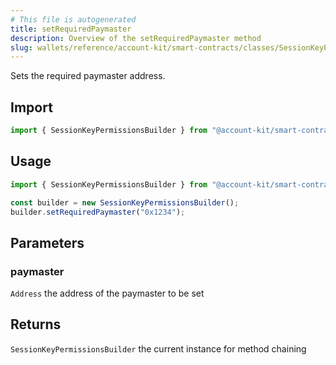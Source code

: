 ```yaml
---
# This file is autogenerated
title: setRequiredPaymaster
description: Overview of the setRequiredPaymaster method
slug: wallets/reference/account-kit/smart-contracts/classes/SessionKeyPermissionsBuilder/setRequiredPaymaster
---
```


Sets the required paymaster address.

## Import

```ts
import { SessionKeyPermissionsBuilder } from "@account-kit/smart-contracts";
```

## Usage

```ts
import { SessionKeyPermissionsBuilder } from "@account-kit/smart-contracts";

const builder = new SessionKeyPermissionsBuilder();
builder.setRequiredPaymaster("0x1234");
```

## Parameters

### paymaster

`Address`
the address of the paymaster to be set

## Returns

`SessionKeyPermissionsBuilder`
the current instance for method chaining
